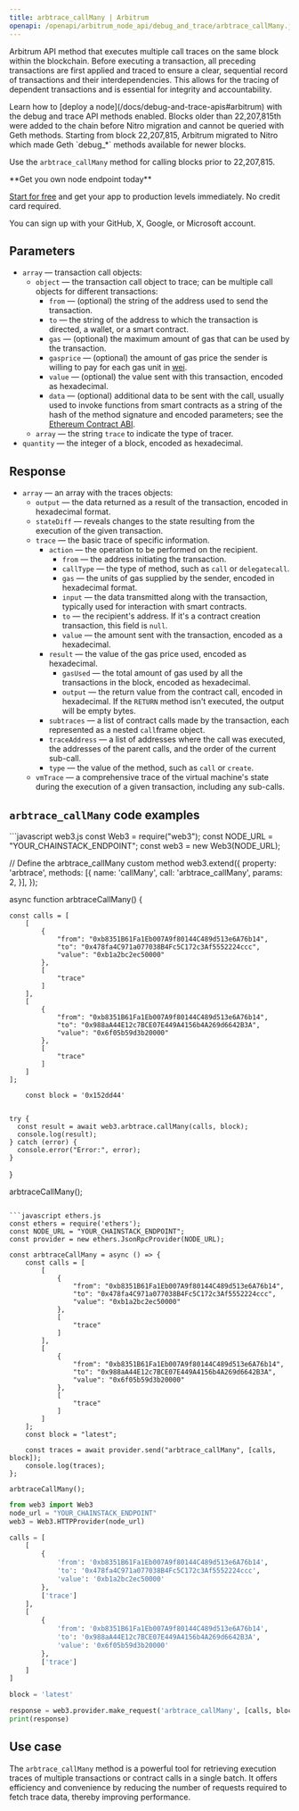 ---
title: arbtrace_callMany | Arbitrum
openapi: /openapi/arbitrum_node_api/debug_and_trace/arbtrace_callMany.json POST /66f812de2a6724a75a51f60dd6f2a154
---

Arbitrum API method that executes multiple call traces on the same block within the blockchain. Before executing a transaction, all preceding transactions are first applied and traced to ensure a clear, sequential record of transactions and their interdependencies. This allows for the tracing of dependent transactions and is essential for integrity and accountability.

<Note>
Learn how to [deploy a node](/docs/debug-and-trace-apis#arbitrum) with the debug and trace API methods enabled.
</Note>

<Warning>
Blocks older than 22,207,815th were added to the chain before Nitro migration and cannot be queried with Geth methods. Starting from block 22,207,815, Arbitrum migrated to Nitro which made Geth `debug_*` methods available for newer blocks.

Use the `arbtrace_callMany` method for calling blocks prior to 22,207,815.
</Warning>

<Check>
**Get you own node endpoint today**

[Start for free](https://console.chainstack.com/) and get your app to production levels immediately. No credit card required.

You can sign up with your GitHub, X, Google, or Microsoft account.
</Check>


## Parameters

* `array` — transaction call objects:
  + `object` — the transaction call object to trace; can be multiple call objects for different transactions:
    - `from` — (optional) the string of the address used to send the transaction.
    - `to` — the string of the address to which the transaction is directed, a wallet, or a smart contract.
    - `gas` — (optional) the maximum amount of gas that can be used by the transaction.
    - `gasprice` — (optional) the amount of gas price the sender is willing to pay for each gas unit in [wei](https://ethereum.org/en/developers/docs/intro-to-ether/#denominations).
    - `value` — (optional) the value sent with this transaction, encoded as hexadecimal.
    - `data` — (optional) additional data to be sent with the call, usually used to invoke functions from smart contracts as a string of the hash of the method signature and encoded parameters; see the [Ethereum Contract ABI](https://solidity.readthedocs.io/en/latest/abi-spec.html).
  + `array` — the string `trace` to indicate the type of tracer.
* `quantity` — the integer of a block, encoded as hexadecimal.

## Response

* `array` — an array with the traces objects:
  + `output` — the data returned as a result of the transaction, encoded in hexadecimal format.
  + `stateDiff` — reveals changes to the state resulting from the execution of the given transaction.
  + `trace` — the basic trace of specific information.
    - `action` — the operation to be performed on the recipient.
      * `from` — the address initiating the transaction.
      * `callType` — the type of method, such as `call` or `delegatecall`.
      * `gas` — the units of gas supplied by the sender, encoded in hexadecimal format.
      * `input` — the data transmitted along with the transaction, typically used for interaction with smart contracts.
      * `to` — the recipient's address. If it's a contract creation transaction, this field is `null`.
      * `value` — the amount sent with the transaction, encoded as a hexadecimal.
    - `result` — the value of the gas price used, encoded as hexadecimal.
      * `gasUsed` — the total amount of gas used by all the transactions in the block, encoded as hexadecimal.
      * `output` — the return value from the contract call, encoded in hexadecimal. If the `RETURN` method isn't executed, the output will be empty bytes.
    - `subtraces` — a list of contract calls made by the transaction, each represented as a nested `call`frame object.
    - `traceAddress` — a list of addresses where the call was executed, the addresses of the parent calls, and the order of the current sub-call.
    - `type` — the value of the method, such as `call` or `create`.
  + `vmTrace` — a comprehensive trace of the virtual machine's state during the execution of a given transaction, including any sub-calls.

## `arbtrace_callMany` code examples

<CodeGroup>
```javascript web3.js
const Web3 = require("web3");
const NODE_URL = "YOUR_CHAINSTACK_ENDPOINT";
const web3 = new Web3(NODE_URL);

// Define the arbtrace_callMany custom method
web3.extend({
    property: 'arbtrace',
    methods: [{
      name: 'callMany',
      call: 'arbtrace_callMany',
      params: 2,
    }],
  });
  
  async function arbtraceCallMany() {

    const calls = [
        [
            {
                "from": "0xb8351B61Fa1Eb007A9f80144C489d513e6A76b14",
                "to": "0x478fa4C971a077038B4Fc5C172c3Af5552224ccc",
                "value": "0xb1a2bc2ec50000"
            },
            [
                "trace"
            ]
        ],
        [
            {
                "from": "0xb8351B61Fa1Eb007A9f80144C489d513e6A76b14",
                "to": "0x988aA44E12c7BCE07E449A4156b4A269d6642B3A",
                "value": "0x6f05b59d3b20000"
            },
            [
                "trace"
            ]
        ]
    ];
      
        const block = '0x152dd44'
      
  
    try {
      const result = await web3.arbtrace.callMany(calls, block);
      console.log(result);
    } catch (error) {
      console.error("Error:", error);
    }
  }
  
  arbtraceCallMany();
```

```javascript ethers.js
const ethers = require('ethers');
const NODE_URL = "YOUR_CHAINSTACK_ENDPOINT";
const provider = new ethers.JsonRpcProvider(NODE_URL);

const arbtraceCallMany = async () => {
    const calls = [
        [
            {
                "from": "0xb8351B61Fa1Eb007A9f80144C489d513e6A76b14",
                "to": "0x478fa4C971a077038B4Fc5C172c3Af5552224ccc",
                "value": "0xb1a2bc2ec50000"
            },
            [
                "trace"
            ]
        ],
        [
            {
                "from": "0xb8351B61Fa1Eb007A9f80144C489d513e6A76b14",
                "to": "0x988aA44E12c7BCE07E449A4156b4A269d6642B3A",
                "value": "0x6f05b59d3b20000"
            },
            [
                "trace"
            ]
        ]
    ];
    const block = "latest";

    const traces = await provider.send("arbtrace_callMany", [calls, block]);
    console.log(traces);
};

arbtraceCallMany();
```

```python web3.py
from web3 import Web3  
node_url = "YOUR_CHAINSTACK_ENDPOINT" 
web3 = Web3.HTTPProvider(node_url)

calls = [
    [
        {
            'from': '0xb8351B61Fa1Eb007A9f80144C489d513e6A76b14',
            'to': '0x478fa4C971a077038B4Fc5C172c3Af5552224ccc',
            'value': '0xb1a2bc2ec50000'
        },
        ['trace']
    ],
    [
        {
            'from': '0xb8351B61Fa1Eb007A9f80144C489d513e6A76b14',
            'to': '0x988aA44E12c7BCE07E449A4156b4A269d6642B3A',
            'value': '0x6f05b59d3b20000'
        },
        ['trace']
    ]
]

block = 'latest'

response = web3.provider.make_request('arbtrace_callMany', [calls, block])
print(response)
```
</CodeGroup>


## Use case

The `arbtrace_callMany` method is a powerful tool for retrieving execution traces of multiple transactions or contract calls in a single batch. It offers efficiency and convenience by reducing the number of requests required to fetch trace data, thereby improving performance.
